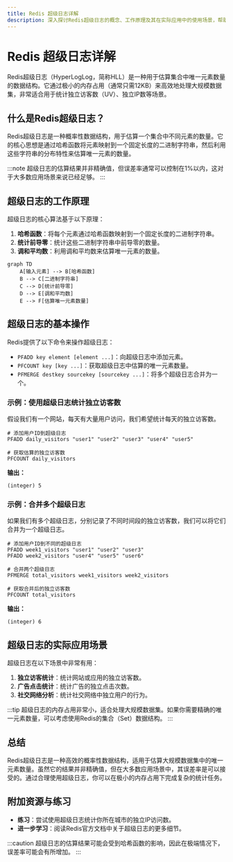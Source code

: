 ```yaml
---
title: Redis 超级日志详解
description: 深入探讨Redis超级日志的概念、工作原理及其在实际应用中的使用场景，帮助初学者掌握这一高级数据类型。
---
```


# Redis 超级日志详解

Redis超级日志（HyperLogLog，简称HLL）是一种用于估算集合中唯一元素数量的数据结构。它通过极小的内存占用（通常只需12KB）来高效地处理大规模数据集，非常适合用于统计独立访客数（UV）、独立IP数等场景。

## 什么是Redis超级日志？

Redis超级日志是一种概率性数据结构，用于估算一个集合中不同元素的数量。它的核心思想是通过哈希函数将元素映射到一个固定长度的二进制字符串，然后利用这些字符串的分布特性来估算唯一元素的数量。

:::note
超级日志的估算结果并非精确值，但误差率通常可以控制在1%以内，这对于大多数应用场景来说已经足够。
:::

## 超级日志的工作原理

超级日志的核心算法基于以下原理：

1. **哈希函数**：将每个元素通过哈希函数映射到一个固定长度的二进制字符串。
2. **统计前导零**：统计这些二进制字符串中前导零的数量。
3. **调和平均数**：利用调和平均数来估算唯一元素的数量。

```mermaid
graph TD
    A[输入元素] --> B[哈希函数]
    B --> C[二进制字符串]
    C --> D[统计前导零]
    D --> E[调和平均数]
    E --> F[估算唯一元素数量]
```

## 超级日志的基本操作

Redis提供了以下命令来操作超级日志：

- `PFADD key element [element ...]`：向超级日志中添加元素。
- `PFCOUNT key [key ...]`：获取超级日志中估算的唯一元素数量。
- `PFMERGE destkey sourcekey [sourcekey ...]`：将多个超级日志合并为一个。

### 示例：使用超级日志统计独立访客数

假设我们有一个网站，每天有大量用户访问，我们希望统计每天的独立访客数。

```redis
# 添加用户ID到超级日志
PFADD daily_visitors "user1" "user2" "user3" "user4" "user5"

# 获取估算的独立访客数
PFCOUNT daily_visitors
```

**输出：**
```
(integer) 5
```

### 示例：合并多个超级日志

如果我们有多个超级日志，分别记录了不同时间段的独立访客数，我们可以将它们合并为一个超级日志。

```redis
# 添加用户ID到不同的超级日志
PFADD week1_visitors "user1" "user2" "user3"
PFADD week2_visitors "user4" "user5" "user6"

# 合并两个超级日志
PFMERGE total_visitors week1_visitors week2_visitors

# 获取合并后的独立访客数
PFCOUNT total_visitors
```

**输出：**
```
(integer) 6
```

## 超级日志的实际应用场景

超级日志在以下场景中非常有用：

1. **独立访客统计**：统计网站或应用的独立访客数。
2. **广告点击统计**：统计广告的独立点击次数。
3. **社交网络分析**：统计社交网络中独立用户的行为。

:::tip
超级日志的内存占用非常小，适合处理大规模数据集。如果你需要精确的唯一元素数量，可以考虑使用Redis的集合（Set）数据结构。
:::

## 总结

Redis超级日志是一种高效的概率性数据结构，适用于估算大规模数据集中的唯一元素数量。虽然它的结果并非精确值，但在大多数应用场景中，其误差率是可以接受的。通过合理使用超级日志，你可以在极小的内存占用下完成复杂的统计任务。

## 附加资源与练习

- **练习**：尝试使用超级日志统计你所在城市的独立IP访问数。
- **进一步学习**：阅读Redis官方文档中关于超级日志的更多细节。

:::caution
超级日志的估算结果可能会受到哈希函数的影响，因此在极端情况下，误差率可能会有所增加。
:::